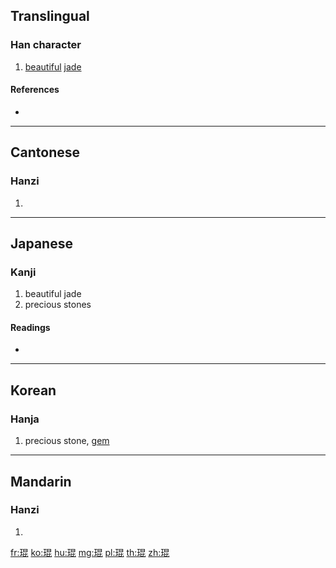 {{character info/new}}
==Translingual==

===Han character===
{{Han char|rn=96|rad=玉|as=08|sn=12|four=16111|canj=MGAPP|ids=⿰𤣩昆}}

# [[beautiful]] [[jade]]

====References====
* {{Han ref|kx=0734.260|dkj=21065|dj=1146.270|hdz=21121.090|uh=7428|ud=29736|bh=B562|bd=46434}}

----

==Cantonese==

===Hanzi===
{{yue-hanzi|jyut=|y=gwan1}}

# {{defn|lang=yue|sort=玉08}}

----

==Japanese==

===Kanji===
{{ja-kanji|grade=|rs=玉08}}

# beautiful jade
# precious stones

====Readings====
* {{ja-readings|on=[[こん]] (kon)|kun=}}

----

==Korean==

===Hanja===
{{ko-hanja|hangeul=곤|eumhun=|rv=gon|mr=kon|y=kon}}

# precious stone, [[gem]]

----

==Mandarin==

===Hanzi===
{{cmn-hanzi|pin=[[kūn]] ([[kun1]])|wg=k'un<sup>1</sup>}}

# {{defn|lang=cmn|sort=玉08}}

[[fr:琨]]
[[ko:琨]]
[[hu:琨]]
[[mg:琨]]
[[pl:琨]]
[[th:琨]]
[[zh:琨]]